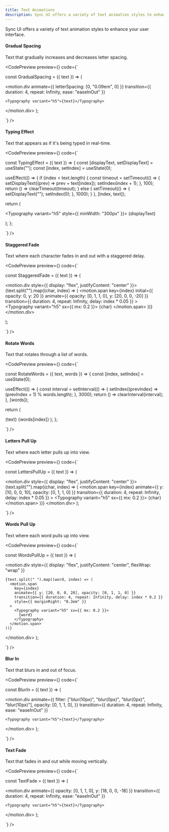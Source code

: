 ```yaml
---
title: Text Animations
description: Sync UI offers a variety of text animation styles to enhance your user interface.
---
```


Sync UI offers a variety of text animation styles to enhance your user interface.

#### Gradual Spacing

Text that gradually increases and decreases letter spacing.

<CodePreview
  preview={<TextVariants variant="gradualSpacing" />}
  code={`

const GradualSpacing = ({ text }) => (

  <motion.div
    animate={{ letterSpacing: [0, "0.09em", 0] }}
    transition={{ duration: 4, repeat: Infinity, ease: "easeInOut" }}
  >
    <Typography variant="h5">{text}</Typography>
  </motion.div>
);

`}
/>

#### Typing Effect

Text that appears as if it's being typed in real-time.

<CodePreview
  preview={<TextVariants variant="typingEffect" />}
  code={`

const TypingEffect = ({ text }) => {
const [displayText, setDisplayText] = useState("");
const [index, setIndex] = useState(0);

  useEffect(() => {
    if (index < text.length) {
    const timeout = setTimeout(() => {
      setDisplayText((prev) => prev + text[index]);
      setIndex(index + 1);
    }, 100);
    return () => clearTimeout(timeout);
   } else {
      setTimeout(() => {
      setDisplayText("");
      setIndex(0);
    }, 1000);
   }
  }, [index, text]);

  return (

  <Typography variant="h5" style={{ minWidth: "300px" }}>
    {displayText}
  </Typography>

  );
};

`}
/>

#### Staggered Fade

Text where each character fades in and out with a staggered delay.

<CodePreview
  preview={<TextVariants variant="staggeredFade" />}
  code={`

const StaggeredFade = ({ text }) => (

  <motion.div style={{ display: "flex", justifyContent: "center" }}>
    {text.split("").map((char, index) => (
      <motion.span
        key={index}
        initial={{ opacity: 0, y: 20 }}
        animate={{ opacity: [0, 1, 1, 0], y: [20, 0, 0, -20] }}
        transition={{ duration: 4, repeat: Infinity, delay: index * 0.05 }}
      >
        <Typography variant="h5" sx={{ mx: 0.2 }}>
          {char}
        </Typography>
      </motion.span>
    ))}
  </motion.div>

);

`}
/>

#### Rotate Words

Text that rotates through a list of words.

<CodePreview
  preview={<TextVariants variant="rotateWords" />}
  code={`

const RotateWords = ({ text, words }) => {
const [index, setIndex] = useState(0);

  useEffect(() => {
    const interval = setInterval(() => {
      setIndex((prevIndex) => (prevIndex + 1) % words.length);
    }, 3000);
   return () => clearInterval(interval);
  }, [words]);

return (

  <Box display="flex" alignItems="center">
    <Typography variant="h5">{text}</Typography>
    <Box width="150px">
      <AnimatePresence mode="wait">
        <motion.div
          key={words[index]}
          initial={{ opacity: 0, y: 20 }}
          animate={{ opacity: 1, y: 0 }}
          exit={{ opacity: 0, y: -20 }}
          transition={{ duration: 0.5 }}
        >
          <Typography variant="h5" ml={1}>
            {words[index]}
          </Typography>
        </motion.div>
      </AnimatePresence>
    </Box>
  </Box>
  );
};

`}
/>

#### Letters Pull Up

Text where each letter pulls up into view.

<CodePreview
  preview={<TextVariants variant="lettersPullUp" />}
  code={`

const LettersPullUp = ({ text }) => (

  <motion.div style={{ display: "flex", justifyContent: "center" }}>
    {text.split("").map((char, index) => (
      <motion.span
        key={index}
        animate={{ y: [10, 0, 0, 10], opacity: [0, 1, 1, 0] }}
        transition={{ duration: 4, repeat: Infinity, delay: index * 0.05 }}
      >
        <Typography variant="h5" sx={{ mx: 0.2 }}>
          {char}
        </Typography>
      </motion.span>
    ))}
  </motion.div>
);

`}
/>

#### Words Pull Up

Text where each word pulls up into view.

<CodePreview
  preview={<TextVariants variant="wordsPullUp" />}
  code={`

const WordsPullUp = ({ text }) => (

  <motion.div
    style={{ display: "flex", justifyContent: "center", flexWrap: "wrap" }}
  >
    {text.split(" ").map((word, index) => (
      <motion.span
        key={index}
        animate={{ y: [20, 0, 0, 20], opacity: [0, 1, 1, 0] }}
        transition={{ duration: 4, repeat: Infinity, delay: index * 0.2 }}
        style={{ marginRight: "0.3em" }}
      >
        <Typography variant="h5" sx={{ mx: 0.2 }}>
          {word}
        </Typography>
      </motion.span>
    ))}
  </motion.div>
);

`}
/>

#### Blur In

Text that blurs in and out of focus.

<CodePreview
  preview={<TextVariants variant="blurIn" />}
  code={`

const BlurIn = ({ text }) => (

  <motion.div
    animate={{
      filter: ["blur(10px)", "blur(0px)", "blur(0px)", "blur(10px)"],
      opacity: [0, 1, 1, 0],
    }}
    transition={{ duration: 4, repeat: Infinity, ease: "easeInOut" }}
  >
    <Typography variant="h5">{text}</Typography>
  </motion.div>
);

`}
/>

#### Text Fade

Text that fades in and out while moving vertically.

<CodePreview
  preview={<TextVariants variant="textFade" />}
  code={`

const TextFade = ({ text }) => (

  <motion.div
    animate={{ opacity: [0, 1, 1, 0], y: [18, 0, 0, -18] }}
    transition={{ duration: 4, repeat: Infinity, ease: "easeInOut" }}
  >
    <Typography variant="h5">{text}</Typography>
  </motion.div>
);

`}
/>
